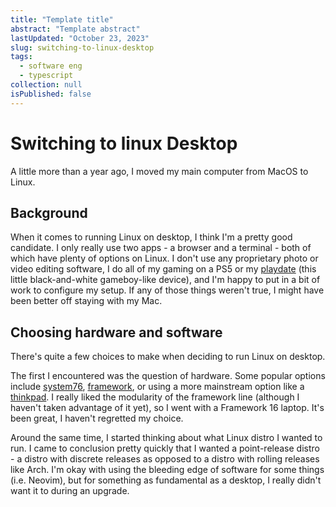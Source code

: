 ```yaml
---
title: "Template title"
abstract: "Template abstract"
lastUpdated: "October 23, 2023"
slug: switching-to-linux-desktop
tags:
  - software eng
  - typescript
collection: null
isPublished: false
---
```


# Switching to linux Desktop

A little more than a year ago, I moved my main computer from MacOS to Linux.

## Background

When it comes to running Linux on desktop, I think I'm a pretty good candidate. I only really use
two apps - a browser and a terminal - both of which have plenty of options on Linux. I don't use any
proprietary photo or video editing software, I do all of my gaming on a PS5 or my
[playdate](https://play.date/) (this little black-and-white gameboy-like device), and I'm happy to
put in a bit of work to configure my setup. If any of those things weren't true, I might have been
better off staying with my Mac.

## Choosing hardware and software

There's quite a few choices to make when deciding to run Linux on desktop.

The first I encountered was the question of hardware. Some popular options include
[system76](https://system76.com/), [framework](https://frame.work/), or using a more mainstream
option like a [thinkpad](https://en.wikipedia.org/wiki/ThinkPad). I really liked the modularity of
the framework line (although I haven't taken advantage of it yet), so I went with a Framework 16
laptop. It's been great, I haven't regretted my choice.

Around the same time, I started thinking about what Linux distro I wanted to run. I came to
conclusion pretty quickly that I wanted a point-release distro - a distro with discrete releases as
opposed to a distro with rolling releases like Arch. I'm okay with using the bleeding edge of
software for some things (i.e. Neovim), but for something as fundamental as a desktop, I really
didn't want it to during an upgrade.
